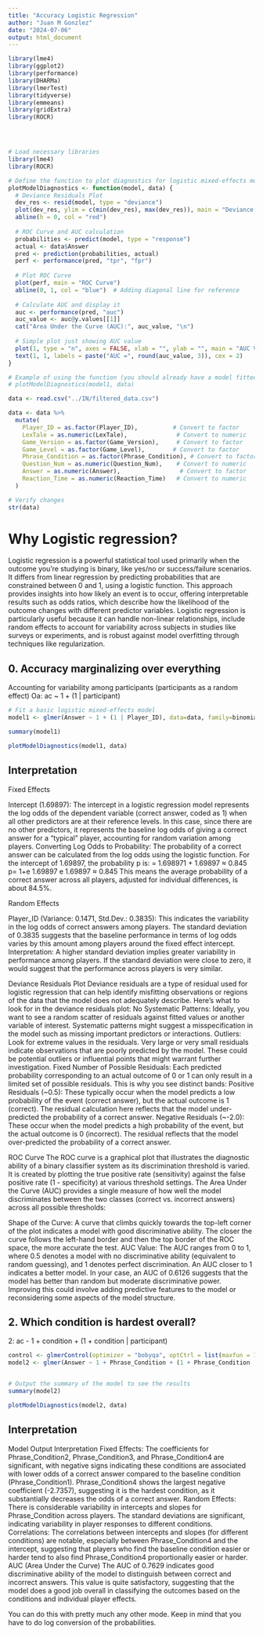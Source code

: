 ```yaml
---
title: "Accuracy Logistic Regression"
author: "Juan M Gonzlez"
date: "2024-07-06"
output: html_document
---
```


```r
library(lme4)
library(ggplot2)
library(performance)
library(DHARMa)
library(lmerTest)
library(tidyverse)
library(emmeans)
library(gridExtra)
library(ROCR)




# Load necessary libraries
library(lme4)
library(ROCR)

# Define the function to plot diagnostics for logistic mixed-effects models
plotModelDiagnostics <- function(model, data) {
  # Deviance Residuals Plot
  dev_res <- resid(model, type = "deviance")
  plot(dev_res, ylim = c(min(dev_res), max(dev_res)), main = "Deviance Residuals")
  abline(h = 0, col = "red")
  
  # ROC Curve and AUC calculation
  probabilities <- predict(model, type = "response")
  actual <- data$Answer
  pred <- prediction(probabilities, actual)
  perf <- performance(pred, "tpr", "fpr")
  
  # Plot ROC Curve
  plot(perf, main = "ROC Curve")
  abline(0, 1, col = "blue")  # Adding diagonal line for reference
  
  # Calculate AUC and display it
  auc <- performance(pred, "auc")
  auc_value <- auc@y.values[[1]]
  cat("Area Under the Curve (AUC):", auc_value, "\n")
  
  # Simple plot just showing AUC value
  plot(1, type = "n", axes = FALSE, xlab = "", ylab = "", main = "AUC Value")
  text(1, 1, labels = paste("AUC =", round(auc_value, 3)), cex = 2)
}

# Example of using the function (you should already have a model fitted)
# plotModelDiagnostics(model1, data)
```


```r
data <- read.csv("../IN/filtered_data.csv")

data <- data %>%
  mutate(
    Player_ID = as.factor(Player_ID),          # Convert to factor
    LexTale = as.numeric(LexTale),              # Convert to numeric
    Game_Version = as.factor(Game_Version),     # Convert to factor
    Game_Level = as.factor(Game_Level),        # Convert to factor
    Phrase_Condition = as.factor(Phrase_Condition), # Convert to factor
    Question_Num = as.numeric(Question_Num),    # Convert to numeric
    Answer = as.numeric(Answer),                 # Convert to factor
    Reaction_Time = as.numeric(Reaction_Time)   # Convert to numeric
  )

# Verify changes
str(data)
```

# Why Logistic regression?

Logistic regression is a powerful statistical tool used primarily when the outcome you're studying is binary, like yes/no or success/failure scenarios. It differs from linear regression by predicting probabilities that are constrained between 0 and 1, using a logistic function. This approach provides insights into how likely an event is to occur, offering interpretable results such as odds ratios, which describe how the likelihood of the outcome changes with different predictor variables. Logistic regression is particularly useful because it can handle non-linear relationships, include random effects to account for variability across subjects in studies like surveys or experiments, and is robust against model overfitting through techniques like regularization.

## 0. Accuracy marginalizing over everything

Accounting for variability among participants (participants as a random effect)
Oa: ac ~ 1 + (1 | participant)

```r
# Fit a basic logistic mixed-effects model
model1 <- glmer(Answer ~ 1 + (1 | Player_ID), data=data, family=binomial)

summary(model1)

plotModelDiagnostics(model1, data)
```

## Interpretation
Fixed Effects

Intercept (1.69897): The intercept in a logistic regression model represents the log odds of the dependent variable (correct answer, coded as 1) when all other predictors are at their reference levels. In this case, since there are no other predictors, it represents the baseline log odds of giving a correct answer for a "typical" player, accounting for random variation among players.
Converting Log Odds to Probability: The probability of a correct answer can be calculated from the log odds using the logistic function. For the intercept of 1.69897, the probability 
p is: = 1.698971 + 1.69897 ≈ 0.845 p= 1+e 1.69897 e 1.69897 ≈ 0.845
This means the average probability of a correct answer across all players, adjusted for individual differences, is about 84.5%.

Random Effects

Player_ID (Variance: 0.1471, Std.Dev.: 0.3835): This indicates the variability in the log odds of correct answers among players. The standard deviation of 0.3835 suggests that the baseline performance in terms of log odds varies by this amount among players around the fixed effect intercept.
Interpretation: A higher standard deviation implies greater variability in performance among players. If the standard deviation were close to zero, it would suggest that the performance across players is very similar.

Deviance Residuals Plot
Deviance residuals are a type of residual used for logistic regression that can help identify misfitting observations or regions of the data that the model does not adequately describe. Here’s what to look for in the deviance residuals plot:
No Systematic Patterns: Ideally, you want to see a random scatter of residuals against fitted values or another variable of interest. Systematic patterns might suggest a misspecification in the model such as missing important predictors or interactions.
Outliers: Look for extreme values in the residuals. Very large or very small residuals indicate observations that are poorly predicted by the model. These could be potential outliers or influential points that might warrant further investigation.
Fixed Number of Possible Residuals: Each predicted probability corresponding to an actual outcome of 0 or 1 can only result in a limited set of possible residuals. This is why you see distinct bands:
Positive Residuals (~0.5): These typically occur when the model predicts a low probability of the event (correct answer), but the actual outcome is 1 (correct). The residual calculation here reflects that the model under-predicted the probability of a correct answer.
Negative Residuals (~-2.0): These occur when the model predicts a high probability of the event, but the actual outcome is 0 (incorrect). The residual reflects that the model over-predicted the probability of a correct answer.

ROC Curve
The ROC curve is a graphical plot that illustrates the diagnostic ability of a binary classifier system as its discrimination threshold is varied. It is created by plotting the true positive rate (sensitivity) against the false positive rate (1 - specificity) at various threshold settings. The Area Under the Curve (AUC) provides a single measure of how well the model discriminates between the two classes (correct vs. incorrect answers) across all possible thresholds:

Shape of the Curve: A curve that climbs quickly towards the top-left corner of the plot indicates a model with good discriminative ability. The closer the curve follows the left-hand border and then the top border of the ROC space, the more accurate the test.
AUC Value: The AUC ranges from 0 to 1, where 0.5 denotes a model with no discriminative ability (equivalent to random guessing), and 1 denotes perfect discrimination. An AUC closer to 1 indicates a better model. In your case, an AUC of 0.6126 suggests that the model has better than random but moderate discriminative power. Improving this could involve adding predictive features to the model or reconsidering some aspects of the model structure.

## 2. Which condition is hardest overall?

2: ac - 1 + condition + (1 + condition | participant)


```r
control <- glmerControl(optimizer = "bobyqa", optCtrl = list(maxfun = 1000000))
model2 <- glmer(Answer ~ 1 + Phrase_Condition + (1 + Phrase_Condition | Player_ID), data = data, family = binomial, control = control)


# Output the summary of the model to see the results
summary(model2)

plotModelDiagnostics(model2, data)
```
## Interpretation

Model Output Interpretation
Fixed Effects: The coefficients for Phrase_Condition2, Phrase_Condition3, and Phrase_Condition4 are significant, with negative signs indicating these conditions are associated with lower odds of a correct answer compared to the baseline condition (Phrase_Condition1).
Phrase_Condition4 shows the largest negative coefficient (-2.7357), suggesting it is the hardest condition, as it substantially decreases the odds of a correct answer.
Random Effects: There is considerable variability in intercepts and slopes for Phrase_Condition across players. The standard deviations are significant, indicating variability in player responses to different conditions.
Correlations: The correlations between intercepts and slopes (for different conditions) are notable, especially between Phrase_Condition4 and the intercept, suggesting that players who find the baseline condition easier or harder tend to also find Phrase_Condition4 proportionally easier or harder.
AUC (Area Under the Curve)
The AUC of 0.7629 indicates good discriminative ability of the model to distinguish between correct and incorrect answers. This value is quite satisfactory, suggesting that the model does a good job overall in classifying the outcomes based on the conditions and individual player effects.


You can do this with pretty much any other mode. Keep in mind that you have to do log conversion of the probabilities.
